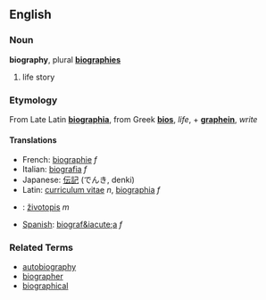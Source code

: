 ==English==
===Noun===
'''biography''', plural '''[[biographies]]'''

# life story

===Etymology===
From Late Latin '''[[biographia]]''', from Greek '''[[bios]]''', ''life'', + '''[[graphein]]''', ''write''

====Translations====
*French: [[biographie]] ''f''
*Italian: [[biografia]] ''f''
*Japanese: [[伝記]] (でんき, denki)
*Latin: [[curriculum vitae]] ''n'', [[biographia]] ''f''
*{{sk}}: [[životopis#Slovak|životopis]] ''m''
*[[Spanish]]: [[biograf&iacute;a]] ''f''

===Related Terms===
*[[autobiography]]
*[[biographer]]
*[[biographical]]